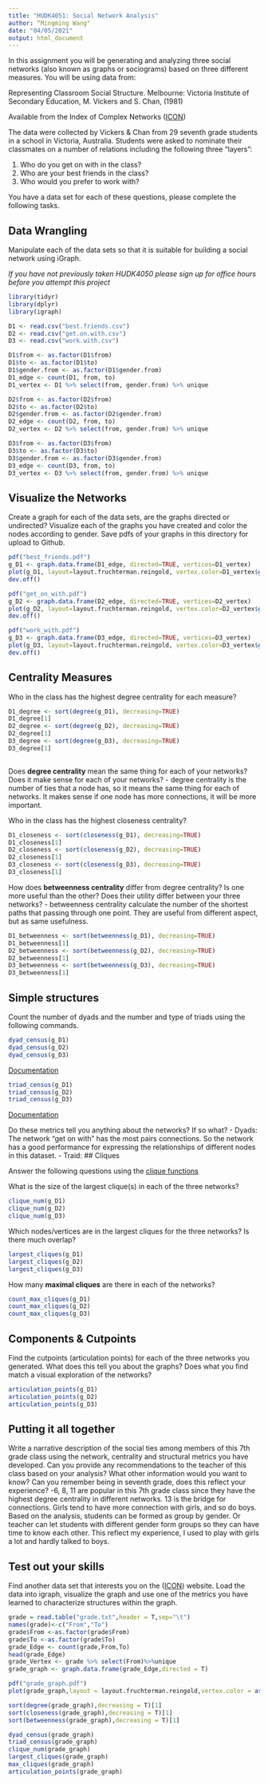 ---
title: "HUDK4051: Social Network Analysis"
author: “Mingming Wang"
date: "04/05/2021"
output: html_document
---

In this assignment you will be generating and analyzing three social networks (also known as graphs or sociograms) based on three different measures. You will be using data from:

Representing Classroom Social Structure. Melbourne: Victoria Institute of
Secondary Education, M. Vickers and S. Chan, (1981)

Available from the Index of Complex Networks ([ICON](https://icon.colorado.edu/#!/))

The data were collected by Vickers & Chan from 29 seventh grade students in a school in Victoria, Australia. Students were asked to nominate their classmates on a number of relations including the following three "layers":  

1. Who do you get on with in the class?  
2. Who are your best friends in the class?  
3. Who would you prefer to work with?  

You have a data set for each of these questions, please complete the following tasks.

## Data Wrangling

Manipulate each of the data sets so that it is suitable for building a social network using iGraph.

*If you have not previously taken HUDK4050 please sign up for office hours before you attempt this project*

```{r}
library(tidyr)
library(dplyr)
library(igraph)

D1 <- read.csv("best.friends.csv")
D2 <- read.csv("get.on.with.csv")
D3 <- read.csv("work.with.csv")

D1$from <- as.factor(D1$from)
D1$to <- as.factor(D1$to)
D1$gender.from <- as.factor(D1$gender.from)
D1_edge <- count(D1, from, to)
D1_vertex <- D1 %>% select(from, gender.from) %>% unique

D2$from <- as.factor(D2$from)
D2$to <- as.factor(D2$to)
D2$gender.from <- as.factor(D2$gender.from)
D2_edge <- count(D2, from, to)
D2_vertex <- D2 %>% select(from, gender.from) %>% unique

D3$from <- as.factor(D3$from)
D3$to <- as.factor(D3$to)
D3$gender.from <- as.factor(D3$gender.from)
D3_edge <- count(D3, from, to)
D3_vertex <- D3 %>% select(from, gender.from) %>% unique


```

## Visualize the Networks

Create a graph for each of the data sets, are the graphs directed or undirected? Visualize each of the graphs you have created and color the nodes according to gender. Save pdfs of your graphs in this directory for upload to Github.

```{r}
pdf("best_friends.pdf")
g_D1 <- graph.data.frame(D1_edge, directed=TRUE, vertices=D1_vertex)
plot(g_D1, layout=layout.fruchterman.reingold, vertex.color=D1_vertex$gender.from)
dev.off()

pdf("get_on_with.pdf")
g_D2 <- graph.data.frame(D2_edge, directed=TRUE, vertices=D2_vertex)
plot(g_D2, layout=layout.fruchterman.reingold, vertex.color=D2_vertex$gender.from)
dev.off()

pdf("work_with.pdf")
g_D3 <- graph.data.frame(D3_edge, directed=TRUE, vertices=D3_vertex)
plot(g_D3, layout=layout.fruchterman.reingold, vertex.color=D3_vertex$gender.from)
dev.off()

```

## Centrality Measures

Who in the class has the highest degree centrality for each measure?
```{r}
D1_degree <- sort(degree(g_D1), decreasing=TRUE)
D1_degree[1]
D2_degree <- sort(degree(g_D2), decreasing=TRUE)
D2_degree[1]
D3_degree <- sort(degree(g_D3), decreasing=TRUE)
D3_degree[1]
 
```

Does **degree centrality** mean the same thing for each of your networks? Does it make sense for each of your networks?
- degree centrality is the number of ties that a node has, so it means the same thing for each of networks. It makes sense if one node has more connections, it will be more important.

Who in the class has the highest closeness centrality?

```{r}
D1_closeness <- sort(closeness(g_D1), decreasing=TRUE)
D1_closeness[1]
D2_closeness <- sort(closeness(g_D2), decreasing=TRUE)
D2_closeness[1]
D3_closeness <- sort(closeness(g_D3), decreasing=TRUE)
D3_closeness[1]

```

How does **betweenness centrality** differ from degree centrality? Is one more useful than the other? Does their utility differ between your three networks?
- betweenness centrality calculate the number of the shortest paths that passing through one point. They are useful from different aspect, but as same usefulness. 

```{r}
D1_betweenness <- sort(betweenness(g_D1), decreasing=TRUE)
D1_betweenness[1]
D2_betweenness <- sort(betweenness(g_D2), decreasing=TRUE)
D2_betweenness[1]
D3_betweenness <- sort(betweenness(g_D3), decreasing=TRUE)
D3_betweenness[1]
```
## Simple structures

Count the number of dyads and the number and type of triads using the following commands.
```{r}
dyad_census(g_D1)
dyad_census(g_D2)
dyad_census(g_D3)

```
[Documentation](http://igraph.org/r/doc/dyad_census.html)

```{r}
triad_census(g_D1)
triad_census(g_D2)
triad_census(g_D3)

```
[Documentation](http://igraph.org/r/doc/triad_census.html)

Do these metrics tell you anything about the networks? If so what?
- Dyads: The network "get on with" has the most pairs connections. So the network has a good performance for expressing the relationships of different nodes in this dataset.
- Traid: 
## Cliques

Answer the following questions using the [clique functions](http://igraph.org/r/doc/cliques.html)

What is the size of the largest clique(s) in each of the three networks?

```{r}
clique_num(g_D1)
clique_num(g_D2)
clique_num(g_D3) 

```

Which nodes/vertices are in the largest cliques for the three networks? Is there much overlap?

```{r}
largest_cliques(g_D1)
largest_cliques(g_D2)
largest_cliques(g_D3)

```

How many **maximal cliques** are there in each of the networks?

```{r}
count_max_cliques(g_D1)
count_max_cliques(g_D2)
count_max_cliques(g_D3)

```

## Components & Cutpoints

Find the cutpoints (articulation points) for each of the three networks you generated. What does this tell you about the graphs? Does what you find match a visual exploration of the networks?

```{r}
articulation_points(g_D1)
articulation_points(g_D2)
articulation_points(g_D3)

```
## Putting it all together

Write a narrative description of the social ties among members of this 7th grade class using the network, centrality and structural metrics you have developed. Can you provide any recommendations to the teacher of this class based on your analysis? What other information would you want to know? Can you remember being in seventh grade, does this reflect your experience?
-6, 8, 11 are popular in this 7th grade class since they have the highest degree centrality in different networks. 13 is the bridge for connections. Girls tend to have more connection with girls, and so do boys. Based on the analysis, students can be formed as group by gender. Or teacher can let students with different gender form groups so they can have time to know each other. This reflect my experience, I used to play with girls a lot and hardly talked to boys. 

## Test out your skills

Find another data set that interests you on the ([ICON](https://icon.colorado.edu/#!/)) website. Load the data into igraph, visualize the graph and use one of the metrics you have learned to characterize structures within the graph.

```{r}
grade = read.table("grade.txt",header = T,sep="\t")
names(grade)<-c("From","To")
grade$From <-as.factor(grade$From)
grade$To <-as.factor(grade$To)
grade_Edge <- count(grade,From,To)
head(grade_Edge)
grade_Vertex <- grade %>% select(From)%>%unique
grade_graph <- graph.data.frame(grade_Edge,directed = T)

pdf("grade_graph.pdf")
plot(grade_graph,layout = layout.fruchterman.reingold,vertex.color = as.factor(grade))

sort(degree(grade_graph),decreasing = T)[1]
sort(closeness(grade_graph),decreasing = T)[1]
sort(betweenness(grade_graph),decreasing = T)[1]

dyad_census(grade_graph)
triad_census(grade_graph)
clique_num(grade_graph)
largest_cliques(grade_graph)
max_cliques(grade_graph)
articulation_points(grade_graph)

```